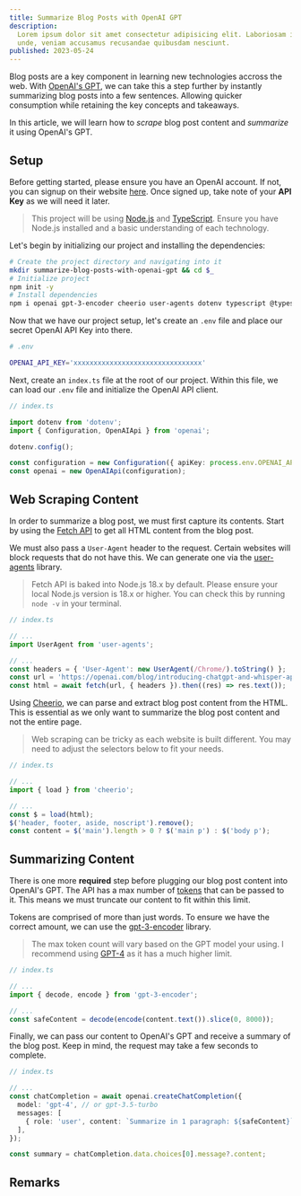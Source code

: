 ```yaml
---
title: Summarize Blog Posts with OpenAI GPT
description:
  Lorem ipsum dolor sit amet consectetur adipisicing elit. Laboriosam ipsum
  unde, veniam accusamus recusandae quibusdam nesciunt.
published: 2023-05-24
---
```


Blog posts are a key component in learning new technologies accross the web.
With [OpenAI's GPT][openai-gpt], we can take this a step further by instantly
summarizing blog posts into a few sentences. Allowing quicker consumption while
retaining the key concepts and takeaways.

In this article, we will learn how to _scrape_ blog post content and _summarize_
it using OpenAI's GPT.

## Setup

Before getting started, please ensure you have an OpenAI account. If not, you
can signup on their website [here][openai-signup]. Once signed up, take note of
your **API Key** as we will need it later.

> This project will be using [Node.js][nodejs-download] and
> [TypeScript][typescript]. Ensure you have Node.js installed and a basic
> understanding of each technology.

Let's begin by initializing our project and installing the dependencies:

```bash
# Create the project directory and navigating into it
mkdir summarize-blog-posts-with-openai-gpt && cd $_
# Initialize project
npm init -y
# Install dependencies
npm i openai gpt-3-encoder cheerio user-agents dotenv typescript @types/node @types/user-agents
```

Now that we have our project setup, let's create an `.env` file and place our
secret OpenAI API Key into there.

```bash
# .env

OPENAI_API_KEY='xxxxxxxxxxxxxxxxxxxxxxxxxxxxxxxx'
```

Next, create an `index.ts` file at the root of our project. Within this file, we
can load our `.env` file and initialize the OpenAI API client.

```ts
// index.ts

import dotenv from 'dotenv';
import { Configuration, OpenAIApi } from 'openai';

dotenv.config();

const configuration = new Configuration({ apiKey: process.env.OPENAI_API_KEY });
const openai = new OpenAIApi(configuration);
```

## Web Scraping Content

In order to summarize a blog post, we must first capture its contents. Start by
using the [Fetch API][fetch-api] to get all HTML content from the blog post.

We must also pass a `User-Agent` header to the request. Certain websites will
block requests that do not have this. We can generate one via the
[user-agents][user-agents] library.

> Fetch API is baked into Node.js 18.x by default. Please ensure your local
> Node.js version is 18.x or higher. You can check this by running `node -v` in
> your terminal.

```ts
// index.ts

// ...
import UserAgent from 'user-agents';

// ...
const headers = { 'User-Agent': new UserAgent(/Chrome/).toString() };
const url = 'https://openai.com/blog/introducing-chatgpt-and-whisper-apis';
const html = await fetch(url, { headers }).then((res) => res.text());
```

Using [Cheerio][cheerio], we can parse and extract blog post content from the
HTML. This is essential as we only want to summarize the blog post content and
not the entire page.

> Web scraping can be tricky as each website is built different. You may need to
> adjust the selectors below to fit your needs.

```ts
// index.ts

// ...
import { load } from 'cheerio';

// ...
const $ = load(html);
$('header, footer, aside, noscript').remove();
const content = $('main').length > 0 ? $('main p') : $('body p');
```

## Summarizing Content

There is one more **required** step before plugging our blog post content into
OpenAI's GPT. The API has a max number of [tokens][openai-tokens] that can be
passed to it. This means we must truncate our content to fit within this limit.

Tokens are comprised of more than just words. To ensure we have the correct
amount, we can use the [gpt-3-encoder][gpt-3-encoder] library.

> The max token count will vary based on the GPT model your using. I recommend
> using [GPT-4][gpt4-model] as it has a much higher limit.

```ts
// index.ts

// ...
import { decode, encode } from 'gpt-3-encoder';

// ...
const safeContent = decode(encode(content.text()).slice(0, 8000));
```

Finally, we can pass our content to OpenAI's GPT and receive a summary of the
blog post. Keep in mind, the request may take a few seconds to complete.

```ts
// index.ts

// ...
const chatCompletion = await openai.createChatCompletion({
  model: 'gpt-4', // or gpt-3.5-turbo
  messages: [
    { role: 'user', content: `Summarize in 1 paragraph: ${safeContent}` },
  ],
});

const summary = chatCompletion.data.choices[0].message?.content;
```

## Remarks

[openai-gpt]: https://openai.com/product/gpt-4
[openai-signup]: https://platform.openai.com/signup
[openai-tokens]:
  https://help.openai.com/en/articles/4936856-what-are-tokens-and-how-to-count-them
[nodejs-download]: https://nodejs.org/en/download
[typescript]: https://typescriptlang.org
[fetch-api]: https://developer.mozilla.org/en-US/docs/Web/API/Fetch_API
[cheerio]: https://cheerio.js.org/docs/intro
[user-agents]: https://github.com/intoli/user-agents
[gpt-3-encoder]: https://github.com/latitudegames/GPT-3-Encoder
[gpt4-model]: https://platform.openai.com/docs/models/gpt-4
